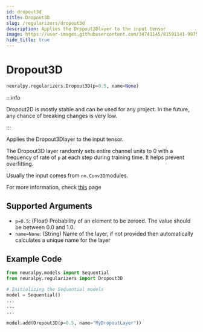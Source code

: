 ```yaml
---
id: dropout3d
title: Dropout3D
slug: /regularizers/dropout3d
description: Applies the Dropout3Dlayer to the input tensor
image: https://user-images.githubusercontent.com/34741145/81591141-99752900-93d9-11ea-9ef6-cc2c68daaa19.png
hide_title: true
---
```


# Dropout3D

```python
neuralpy.regularizers.Dropout3D(p=0.5, name=None)
```

:::info

Dropout2D is mostly stable and can be used for any project. In the future, any chance of breaking changes is very low.

:::

Applies the Dropout3Dlayer to the input tensor.

The Dropout3D layer randomly sets entire channel units to 0 with a frequency of rate of `p` at each step during training time. It helps prevent overfitting.

Usually the input comes from `nn.Conv3D`modules.

For more information, check [this](https://pytorch.org/docs/stable/nn.html#dropout3d) page

## Supported Arguments

- `p=0.5`: (Float) Probability of an element to be zeroed. The value should be between 0.0 and 1.0.
- `name=None`: (String) Name of the layer, if not provided then automatically calculates a unique name for the layer

## Example Code

```python
from neuralpy.models import Sequential
from neuralpy.regularizers import Dropout3D

# Initializing the Sequential models
model = Sequential()
...
...
...

model.add(Dropout3D(p=0.5, name="MyDropoutLayer"))
```
